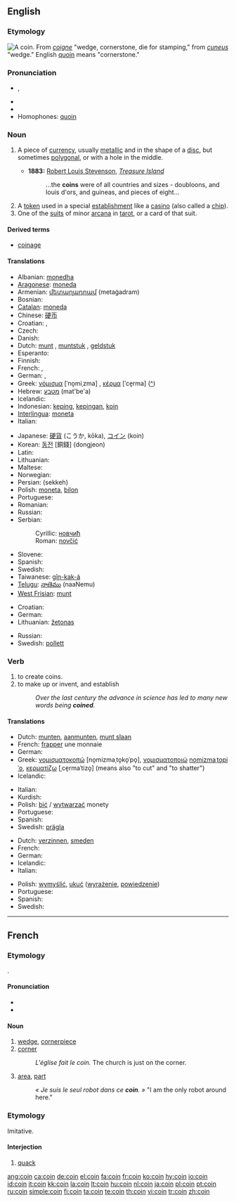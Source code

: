 {{wikipedia}}
==English==

===Etymology===
[[Image:ClemensXI.jpg|thumb|right|A coin.]]
From {{etyl|fro}} ''[[coigne]]'' "wedge, cornerstone, die for stamping," from {{etyl|la}} ''[[cuneus]]'' "wedge." English [[quoin]] means "cornerstone."

===Pronunciation===
* {{IPA|/kɔɪn/}}, {{SAMPA|/kOIn/}}
* {{audio|en-us-coin.ogg|Audio (US)}}
* {{rhymes|ɔɪn}}
* Homophones: [[quoin]]

===Noun===
{{en-noun}}

# {{context|currency}} A piece of [[currency]], usually [[metallic]] and in the shape of a [[disc]], but sometimes [[polygonal]], or with a hole in the middle.
#* '''1883:''' [[w:Robert Louis Stevenson|Robert Louis Stevenson]], ''[[w:Treasure Island|Treasure Island]]''
#*: ...the '''coins''' were of all countries and sizes - doubloons, and louis d'ors, and guineas, and pieces of eight...
# A [[token]] used in a special [[establishment]] like a [[casino]] (also called a [[chip]]).
# One of the [[suit]]s of minor [[arcana]] in [[tarot]], or a card of that suit.

====Derived terms====
* [[coinage]]

====Translations====
{{trans-top|(''currency'') A piece of currency}}
* Albanian: [[monedha]] {{g|Albanian}}
* [[Aragonese]]: [[moneda]] {{f}}
* Armenian: [[մետաղադրամ]] (metaġadram)
* Bosnian: {{t-|bs|novčić|m}}
* [[Catalan]]: [[moneda]] {{f}}
* Chinese: [[硬币]]
* Croatian: {{t-|hr|novčić|m|alt=nòvčić}}, {{t|hr|kovanica|f|alt=kovànica}}
* Czech: {{t-|cs|mince|f}}
* Danish: {{t-|da|mønt|m}}
* Dutch: [[munt]] {{m}}, [[muntstuk]] {{n}}, [[geldstuk]] {{n}}
* Esperanto: {{t-|eo|monero|xs=Esperanto}}
* Finnish: {{t+|fi|kolikko}}
* French: {{t+|fr|monnaie|f}}, {{t+|fr|pièce|f}}
* German: {{t+|de|Münze|f}}, {{t+|de|Geldstück|n}}
* Greek: [[νόμισμα]] [ˈno̞miˌzma] {{n}}, [[κέρμα]] [ˈce̞rma] {{n}} ([[:el:Νόμισμα|^]])
* Hebrew: [[מטבע]] (mat'be'a) {{m}}
* Icelandic: {{t-|is|mynt|f}}
* Indonesian: [[keping]], [[keping|kepingan]], [[koin]]
* [[Interlingua]]: [[moneta]]
* Italian: {{t+|it|moneta|f}}
{{trans-mid}}
* Japanese: [[硬貨]] (こうか, kōka), [[コイン]] (koin)
* Korean: [[동전]] [銅錢] (dongjeon)
* Latin: {{t-|la|moneta|f}}
* Lithuanian: {{t-|lt|moneta|f|xs=Lithuanian}}
* Maltese: {{t-|mt|munita|f|xs=Maltese}}
* Norwegian: {{t+|no|mynt|m}}
* Persian: {{fa-Arab|[[سکه]]}} (sekkeh)
* Polish: [[moneta]], [[bilon]]
* Portuguese: {{t+|pt|moeda|f}}
* Romanian: {{t+|ro|monedă|f}}
* Russian: {{t+|ru|монета|f|tr=mon'éta|sc=Cyrl}}
* Serbian:
*: Cyrillic: [[новчић]] {{m}}
*: Roman: [[novčić]] {{m}}
* Slovene: {{t+|sl|kovanec|m}}
* Spanish: {{t+|es|moneda|f}}
* Swedish: {{t+|sv|mynt}}
* Taiwanese: [[gîn-kak-á]]
* [[Telugu]]: [[నాణెము]] (naaNemu)
* [[West Frisian]]: [[munt]]
{{trans-bottom}}

{{trans-top|A token used in a special establishment like a casino}}
* Croatian: {{t|hr|žeton|m|alt=žètōn}}
* German: {{t+|de|Chip|m}}
* Lithuanian: [[žetonas]] {{m}}
{{trans-mid}}
* Russian: {{t+|ru|фишка|f|tr=fíška|sc=Cyrl}}
* Swedish: [[pollett]] {{c}}
{{trans-bottom}}

{{trans-top|One of the suits of minor arcana in tarot, or a card of that suit}}
{{trans-mid}}
{{trans-bottom}}

===Verb===
{{en-verb}}

# to create coins.
# to make up or invent, and establish
#: ''Over the last century the advance in science has led to many new words being '''coined'''.''

====Translations====
{{trans-top|to create coins}}
* Dutch: [[munten]], [[aanmunten]], [[munt slaan]]
* French: [[frapper]] une monnaie
* German: {{t+|de|prägen}}
* Greek: [[νομισματοκοπώ]] [no̞mizmaˌto̞ko̞ˈpo̞], [[νομισματοποιώ]] [[no̞mizmaˌto̞piˈo̞]], [[κερματίζω]] [ˌce̞rmaˈtizo̞] (means also "to cut" and "to shatter")
* Icelandic: {{t-|is|slá mynt}}
{{trans-mid}}
* Italian: {{t-|it|coniare}}
* Kurdish: {{KUchar|[[پاره‌لێدان]]}}
* Polish: [[bić]] / [[wytwarzać]] monety
* Portuguese: {{t+|pt|cunhar}}
* Spanish: {{t+|es|acuñar}}
* Swedish: [[prägla]]
{{trans-bottom}}

{{trans-top|to make up or invent, and establish}}
* Dutch: [[verzinnen]], [[smeden]]
* French: {{t+|fr|inventer}}
* German: {{t+|de|prägen}}
* Icelandic: {{t-|is|búa til}}
* Italian: {{t-|it|coniare}}
{{trans-mid}}
* Polish: [[wymyślić]], [[ukuć]] ([[wyrażenie]], [[powiedzenie]])
* Portuguese: {{t+|pt|cunhar}}
* Spanish: {{t+|es|acuñar}}
* Swedish: {{t+|sv|mynta}}
{{trans-bottom}}

----

==French==

===Etymology===
{{etyl|la|fr}} {{term|cuneus||wedge}}.

====Pronunciation====
* {{audio|Fr-coin.ogg|audio}}
* {{IPA|/kwɛ̃/|lang=fr}}

====Noun====
{{fr-noun|m}}

# [[wedge]], [[cornerpiece]]
# [[corner]]
#: ''L'église fait le coin.''  The church is just on the corner.
# [[area]], [[part]]
#: ''« Je suis le seul robot dans ce '''coin'''. »''  "I am the only robot around here."

===Etymology===
Imitative.

====Interjection====
{{fr-intj}}
# [[quack]]

[[ang:coin]]
[[ca:coin]]
[[de:coin]]
[[el:coin]]
[[fa:coin]]
[[fr:coin]]
[[ko:coin]]
[[hy:coin]]
[[io:coin]]
[[id:coin]]
[[it:coin]]
[[kk:coin]]
[[la:coin]]
[[lt:coin]]
[[hu:coin]]
[[nl:coin]]
[[ja:coin]]
[[pl:coin]]
[[pt:coin]]
[[ru:coin]]
[[simple:coin]]
[[fi:coin]]
[[ta:coin]]
[[te:coin]]
[[th:coin]]
[[vi:coin]]
[[tr:coin]]
[[zh:coin]]